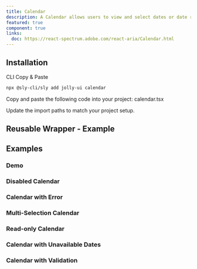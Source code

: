 ```yaml
---
title: Calendar
description: A Calendar allows users to view and select dates or date ranges.
featured: true
component: true
links:
  doc: https://react-spectrum.adobe.com/react-aria/Calendar.html
---
```


<ComponentPreview name="calendar-demo" />

## Installation

<Tabs defaultValue="cli">

<TabsList>
  <TabsTrigger value="cli">CLI</TabsTrigger>
  <TabsTrigger value="manual">Copy & Paste</TabsTrigger>
</TabsList>

<TabsContent value="cli">

```bash
npx @sly-cli/sly add jolly-ui calendar
```

</TabsContent>

<TabsContent value="manual">

<Steps>

<Step>Copy and paste the following code into your project: calendar.tsx</Step>

<ComponentSource name="calendar" />

<Step>Update the import paths to match your project setup.</Step>

</Steps>

</TabsContent>

</Tabs>

## Reusable Wrapper - Example

<ComponentPreview name="calendar-reusable" />

## Examples

### Demo

<ComponentPreview name="calendar-demo" />

### Disabled Calendar

<ComponentPreview name="calendar-disabled" />

### Calendar with Error

<ComponentPreview name="calendar-error" />

### Multi-Selection Calendar

<ComponentPreview name="calendar-multi" />

### Read-only Calendar

<ComponentPreview name="calendar-readonly" />

### Calendar with Unavailable Dates

<ComponentPreview name="calendar-unavailable" />

### Calendar with Validation

<ComponentPreview name="calendar-validation" />
